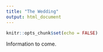 ```yaml
---
title: "The Wedding"
output: html_document
---
```


```r
knitr::opts_chunk$set(echo = FALSE)
```

Information to come.
